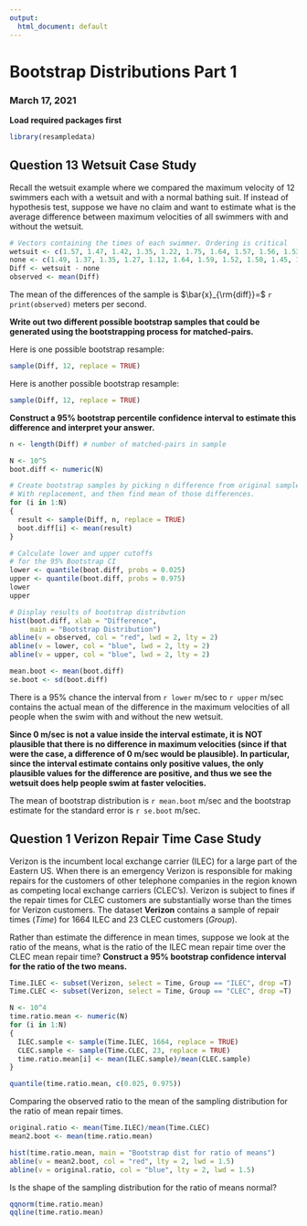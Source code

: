 ```yaml
---
output:
  html_document: default
---
```

# Bootstrap Distributions Part 1
### March 17, 2021

**Load required packages first**
```r
library(resampledata)
```

## Question 13 Wetsuit Case Study

Recall the wetsuit example where we compared the maximum velocity of 12 swimmers each with a wetsuit and with a normal bathing suit. If instead of hypothesis test, suppose we have no claim and want to estimate what is the average difference between maximum velocities of all swimmers with and without the wetsuit. 

```r
# Vectors containing the times of each swimmer. Ordering is critical
wetsuit <- c(1.57, 1.47, 1.42, 1.35, 1.22, 1.75, 1.64, 1.57, 1.56, 1.53, 1.49, 1.51)
none <- c(1.49, 1.37, 1.35, 1.27, 1.12, 1.64, 1.59, 1.52, 1.50, 1.45, 1.44, 1.41)
Diff <- wetsuit - none
observed <- mean(Diff)
```

The mean of the differences of the sample is $\bar{x}_{\rm{diff}}=$ `r print(observed)` meters per second.

**Write out two different possible bootstrap samples that could be generated using the bootstrapping process for matched-pairs.**

Here is one possible bootstrap resample:

```r
sample(Diff, 12, replace = TRUE)
```

Here is another possible bootstrap resample:

```r
sample(Diff, 12, replace = TRUE)
```

**Construct a 95% bootstrap percentile confidence interval to estimate this difference and interpret your answer.**

```r
n <- length(Diff) # number of matched-pairs in sample

N <- 10^5
boot.diff <- numeric(N)

# Create bootstrap samples by picking n difference from original sample
# With replacement, and then find mean of those differences.
for (i in 1:N)
{
  result <- sample(Diff, n, replace = TRUE)
  boot.diff[i] <- mean(result)
}

# Calculate lower and upper cutoffs
# for the 95% Bootstrap CI
lower <- quantile(boot.diff, probs = 0.025)
upper <- quantile(boot.diff, probs = 0.975)
lower
upper

# Display results of bootstrap distribution
hist(boot.diff, xlab = "Difference", 
     main = "Bootstrap Distribution")
abline(v = observed, col = "red", lwd = 2, lty = 2)
abline(v = lower, col = "blue", lwd = 2, lty = 2)
abline(v = upper, col = "blue", lwd = 2, lty = 2)

mean.boot <- mean(boot.diff)
se.boot <- sd(boot.diff)
```

There is a 95% chance the interval from `r lower` m/sec to `r upper` m/sec contains the actual mean of the difference in the maximum velocities of all people when the swim with and without the new wetsuit.

**Since 0 m/sec is not a value inside the interval estimate, it is NOT plausible that there is no difference in maximum velocities (since if that were the case, a difference of 0 m/sec would be plausible). In particular, since the interval estimate contains only positive values, the only plausible values for the difference are positive, and thus we see the wetsuit does help people swim at faster velocities.**

The mean of bootstrap distribution is `r mean.boot` m/sec and the bootstrap estimate for the standard error is `r se.boot` m/sec.

## Question 1 Verizon Repair Time Case Study

Verizon is the incumbent local exchange carrier (ILEC) for a large part of the Eastern US. When there is an emergency Verizon is responsible for making repairs for the customers of other telephone companies in the region known as competing local exchange carriers (CLEC's). Verizon is subject to fines if the repair times for CLEC customers are substantially worse than the times for Verizon customers. The dataset **Verizon** contains a sample of repair times (*Time*) for 1664 ILEC and 23 CLEC customers (*Group*). 

Rather than estimate the difference in mean times, suppose we look at the ratio of the means, what is the ratio of the ILEC mean repair time over the CLEC mean repair time?  **Construct a 95% bootstrap confidence interval for the ratio of the two means.**

```r
Time.ILEC <- subset(Verizon, select = Time, Group == "ILEC", drop =T)
Time.CLEC <- subset(Verizon, select = Time, Group == "CLEC", drop =T)

N <- 10^4
time.ratio.mean <- numeric(N)
for (i in 1:N)
{
  ILEC.sample <- sample(Time.ILEC, 1664, replace = TRUE)
  CLEC.sample <- sample(Time.CLEC, 23, replace = TRUE)
  time.ratio.mean[i] <- mean(ILEC.sample)/mean(CLEC.sample)
}

quantile(time.ratio.mean, c(0.025, 0.975))
```

Comparing the observed ratio to the mean of the sampling distribution for the ratio of mean repair times.

```r
original.ratio <- mean(Time.ILEC)/mean(Time.CLEC)
mean2.boot <- mean(time.ratio.mean)

hist(time.ratio.mean, main = "Bootstrap dist for ratio of means")
abline(v = mean2.boot, col = "red", lty = 2, lwd = 1.5)
abline(v = original.ratio, col = "blue", lty = 2, lwd = 1.5)
```

Is the shape of the sampling distribution for the ratio of means normal?

```r
qqnorm(time.ratio.mean)
qqline(time.ratio.mean)
```
